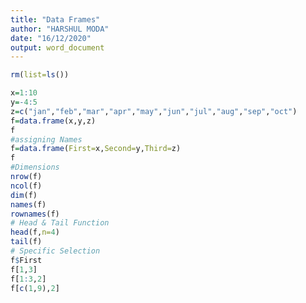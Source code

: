 ---
title: "Data Frames"
author: "HARSHUL MODA"
date: "16/12/2020"
output: word_document
---
```{r}
rm(list=ls())
```
```{r}
x=1:10
y=-4:5
z=c("jan","feb","mar","apr","may","jun","jul","aug","sep","oct")
f=data.frame(x,y,z)
f
#assigning Names
f=data.frame(First=x,Second=y,Third=z)
f
#Dimensions
nrow(f)
ncol(f)
dim(f)
names(f)
rownames(f)
# Head & Tail Function
head(f,n=4)
tail(f)
# Specific Selection
f$First
f[1,3]
f[1:3,2]
f[c(1,9),2]

```